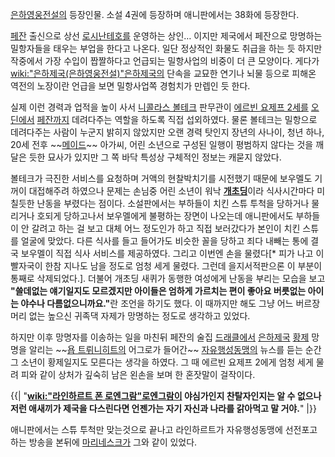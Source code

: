 [[은하영웅전설]]의 등장인물. 소설 4권에 등장하며 애니판에서는 38화에 등장한다.

[[페잔]] 출신으로 상선 [[로시난테호]]를 운영하는 상인… 이지만 제국에서 페잔으로 망명하는 밀항자들을 태우는 부업을 한다고 나온다. 일단 정상적인 화물도 취급을 하는 듯 하지만 작중에서 가장 수입이 짭짤하다고 언급되는 밀항사업의 비중이 더 큰 모양이다. 게다가 [[wiki:"은하제국(은하영웅전설)"은하제국]]의 단속을 교묘한 연기나 뇌물 등으로 피해온 역전의 노장이란 언급을 보면 밀항사업쪽 경험치가 만렙인 듯 한다.

실제 이런 경력과 업적을 높이 사서 [[니콜라스 볼테크]] 판무관이 [[에르빈 요제프 2세]]를 [[오딘]]에서 [[페잔]]까지 데려다주는 역할을 하도록 직접 섭외하였다. 물론 볼테크는 밀항으로 데려다주는 사람이 누군지 밝히지 않았지만 오랜 경력 탓인지 장년의 사나이, 청년 하나, 20세 전후 ~~[[메이드]]~~ 아가씨, 어린 소년으로 구성된 일행이 평범하지 않다는 것을 깨달은 듯한 묘사가 있지만 그 쪽 바닥 특성상 구체적인 정보는 캐묻지 않았다.

볼테크가 극진한 서비스를 요청하며 거액의 현찰박치기를 시전했기 때문에 보우멜도 기꺼이 대접해주려 하였으나 문제는 손님중 어린 소년이 워낙 '''[[개초딩]]'''이라 식사시간마다 미칠듯한 난동을 부렸다는 점이다. 소설판에서는 부하들이 치킨 스튜 투척을 당하거나 물리거나 호되게 당하고나서 보우멜에게 불평하는 장면이 나오는데 애니판에서도 부하들이 안 갈려고 하는 걸 보고 대체 어느 정도인가 하고 직접 보러갔다가 본인이 치킨 스튜를 얼굴에 맞았다.  다른 식사를 들고 들어가도 비슷한 꼴을 당하고 죄다 내빼는 통에 결국 보우멜이 직접 식사 서비스를 제공하였다. 그리고 이번엔 손을 물렸다[* 피가 나고 이빨자국이 한참 지나도 남을 정도로 엄청 세게 물렸다. 그런데 을지서적판으론 이 부분이 통째로  삭제되었다.]. 더불어 개초딩 새퀴가 동행한 여성에게 난동을 부리는 모습을 보고 '''"쓸데없는 얘기일지도 모르겠지만 아이들은 엄하게 가르치는 편이 좋아요 버릇없는 아이는 야수나 다름없으니까요."'''란 조언을 하기도 했다. 이 때까지만 해도 그냥 어느 버르장머리 없는 높으신 귀족댁 자제가 망명하는 정도로 생각하고 있었다.

하지만 이후 망명자를 이송하는 일을 마친뒤 페잔의 술집 [[드래클]]에서 [[은하제국]] [[황제]] 망명을 알리는 ~~[[욥 트뤼니히트]]의 어그로가 들어간~~ [[자유행성동맹]]의 뉴스를 듣는 순간 그 소년이 황제일지도 모른다는 생각을 하였다. 그 때 에르빈 요제프 2에게 엄청 세게 물려 피와 같이 상처가 깊숙히 남은 왼손을 보며 한 혼잣말이 걸작이다.

{{|
"'''[[wiki:"라인하르트 폰 로엔그람"로엔그람]]이 야심가인지 찬탈자인지는 알 수 없으나 저런 애새끼가 제국을 다스린다면 언젠가는 자기 자신과 나라를 갉아먹고 말 거야.'''"
|}}

애니판에서는 스튜 투척만 맞는것으로 끝나고 라인하르트가 자유행성동맹에 선전포고하는 방송을 본뒤에 [[마리네스크]]가 그와 같이 있었다.
